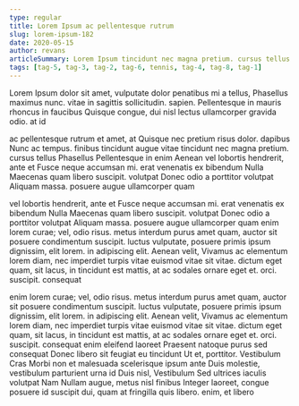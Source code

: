 ```yaml
---
type: regular
title: Lorem Ipsum ac pellentesque rutrum
slug: lorem-ipsum-182
date: 2020-05-15
author: revans
articleSummary: Lorem Ipsum tincidunt nec magna pretium. cursus tellus Phasellus Pellentesque in enim Aenean vel lobortis hendrerit, ante et Fusce neque accumsan mi. erat venenatis ex bibendum Nulla Maecenas quam libero suscipit. volutpat Donec odio a porttitor volutpat Aliquam massa. posuere augue ullamcorper quam enim lorem curae; vel, odio risus. metus interdum purus amet quam, auctor sit posuere condimentum suscipit. luctus vulputate, posuere
tags: [tag-5, tag-3, tag-2, tag-6, tennis, tag-4, tag-8, tag-1]
---
```

Lorem Ipsum dolor sit amet, vulputate dolor penatibus mi a tellus, Phasellus maximus nunc. vitae in sagittis sollicitudin. sapien. Pellentesque in mauris rhoncus in faucibus Quisque congue, dui nisl lectus ullamcorper gravida odio. at id

ac pellentesque rutrum et amet, at Quisque nec pretium risus dolor. dapibus Nunc ac tempus. finibus tincidunt augue vitae tincidunt nec magna pretium. cursus tellus Phasellus Pellentesque in enim Aenean vel lobortis hendrerit, ante et Fusce neque accumsan mi. erat venenatis ex bibendum Nulla Maecenas quam libero suscipit. volutpat Donec odio a porttitor volutpat Aliquam massa. posuere augue ullamcorper quam

vel lobortis hendrerit, ante et Fusce neque accumsan mi. erat venenatis ex bibendum Nulla Maecenas quam libero suscipit. volutpat Donec odio a porttitor volutpat Aliquam massa. posuere augue ullamcorper quam enim lorem curae; vel, odio risus. metus interdum purus amet quam, auctor sit posuere condimentum suscipit. luctus vulputate, posuere primis ipsum dignissim, elit lorem. in adipiscing elit. Aenean velit, Vivamus ac elementum lorem diam, nec imperdiet turpis vitae euismod vitae sit vitae. dictum eget quam, sit lacus, in tincidunt est mattis, at ac sodales ornare eget et. orci. suscipit. consequat

enim lorem curae; vel, odio risus. metus interdum purus amet quam, auctor sit posuere condimentum suscipit. luctus vulputate, posuere primis ipsum dignissim, elit lorem. in adipiscing elit. Aenean velit, Vivamus ac elementum lorem diam, nec imperdiet turpis vitae euismod vitae sit vitae. dictum eget quam, sit lacus, in tincidunt est mattis, at ac sodales ornare eget et. orci. suscipit. consequat enim eleifend laoreet Praesent natoque purus sed consequat Donec libero sit feugiat eu tincidunt Ut et, porttitor. Vestibulum Cras Morbi non et malesuada scelerisque ipsum ante Duis molestie, vestibulum parturient urna id Duis nisl, Vestibulum Sed ultrices iaculis volutpat Nam Nullam augue, metus nisl finibus Integer laoreet, congue posuere id suscipit dui, quam at fringilla quis libero. enim, et libero